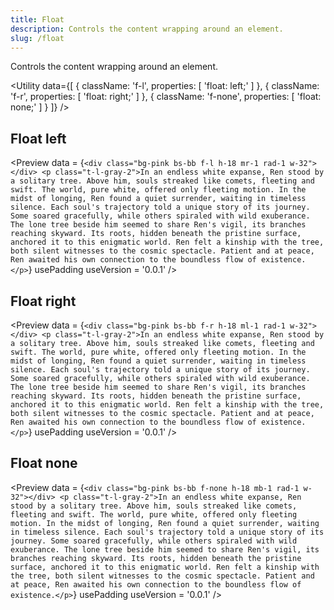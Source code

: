 ```yaml
---
title: Float
description: Controls the content wrapping around an element.
slug: /float
---
```



Controls the content wrapping around an element.

<Utility
  data={[
    {
      className: 'f-l',
      properties: [
        'float: left;'
      ]
    },
    {
      className: 'f-r',
      properties: [
        'float: right;'
      ]
    },
    {
      className: 'f-none',
      properties: [
        'float: none;'
      ]
    }
  ]}
/>

## Float left

<Preview
  data = {`<div class="bg-pink bs-bb f-l h-18 mr-1 rad-1 w-32"></div>
    <p class="t-l-gray-2">In an endless white expanse, Ren stood by a solitary tree. Above him, souls streaked like comets, fleeting and swift. The world, pure white, offered only fleeting motion. In the midst of longing, Ren found a quiet surrender, waiting in timeless silence. Each soul's trajectory told a unique story of its journey. Some soared gracefully, while others spiraled with wild exuberance. The lone tree beside him seemed to share Ren's vigil, its branches reaching skyward. Its roots, hidden beneath the pristine surface, anchored it to this enigmatic world. Ren felt a kinship with the tree, both silent witnesses to the cosmic spectacle. Patient and at peace, Ren awaited his own connection to the boundless flow of existence.</p>`}
  usePadding
  useVersion = '0.0.1'
/>

## Float right

<Preview
  data = {`<div class="bg-pink bs-bb f-r h-18 ml-1 rad-1 w-32"></div>
    <p class="t-l-gray-2">In an endless white expanse, Ren stood by a solitary tree. Above him, souls streaked like comets, fleeting and swift. The world, pure white, offered only fleeting motion. In the midst of longing, Ren found a quiet surrender, waiting in timeless silence. Each soul's trajectory told a unique story of its journey. Some soared gracefully, while others spiraled with wild exuberance. The lone tree beside him seemed to share Ren's vigil, its branches reaching skyward. Its roots, hidden beneath the pristine surface, anchored it to this enigmatic world. Ren felt a kinship with the tree, both silent witnesses to the cosmic spectacle. Patient and at peace, Ren awaited his own connection to the boundless flow of existence.</p>`}
  usePadding
  useVersion = '0.0.1'
/>

## Float none

<Preview
  data = {`<div class="bg-pink bs-bb f-none h-18 mb-1 rad-1 w-32"></div>
    <p class="t-l-gray-2">In an endless white expanse, Ren stood by a solitary tree. Above him, souls streaked like comets, fleeting and swift. The world, pure white, offered only fleeting motion. In the midst of longing, Ren found a quiet surrender, waiting in timeless silence. Each soul's trajectory told a unique story of its journey. Some soared gracefully, while others spiraled with wild exuberance. The lone tree beside him seemed to share Ren's vigil, its branches reaching skyward. Its roots, hidden beneath the pristine surface, anchored it to this enigmatic world. Ren felt a kinship with the tree, both silent witnesses to the cosmic spectacle. Patient and at peace, Ren awaited his own connection to the boundless flow of existence.</p>`}
  usePadding
  useVersion = '0.0.1'
/>
